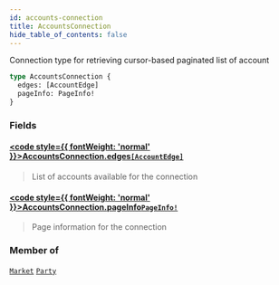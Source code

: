 ```yaml
---
id: accounts-connection
title: AccountsConnection
hide_table_of_contents: false
---
```








Connection type for retrieving cursor-based paginated list of account

```graphql
type AccountsConnection {
  edges: [AccountEdge]
  pageInfo: PageInfo!
}
```


### Fields

#### [<code style={{ fontWeight: 'normal' }}>AccountsConnection.<b>edges</b></code>](#)<Bullet />[`[AccountEdge]`](/docs/testnet/graphql/objects/account-edge) <Badge class="secondary" text="list"/> <Badge class="secondary" text="object"/>
> List of accounts available for the connection
> 

#### [<code style={{ fontWeight: 'normal' }}>AccountsConnection.<b>pageInfo</b></code>](#)<Bullet />[`PageInfo!`](/docs/testnet/graphql/objects/page-info) <Badge class="secondary" text="non-null"/> <Badge class="secondary" text="object"/>
> Page information for the connection
> 



### Member of

[`Market`](/docs/testnet/graphql/objects/market)  <Badge class="secondary" text="object"/><Bullet />[`Party`](/docs/testnet/graphql/objects/party)  <Badge class="secondary" text="object"/>



